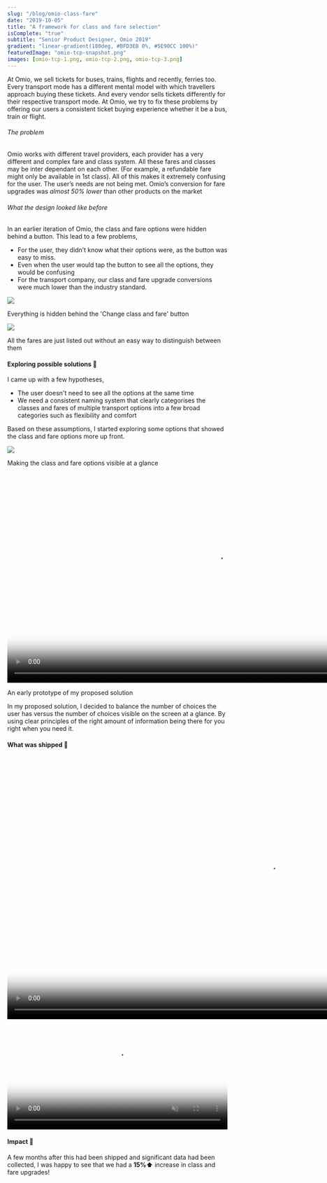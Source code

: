 ```yaml
---
slug: "/blog/omio-class-fare"
date: "2019-10-05"
title: "A framework for class and fare selection"
isComplete: "true"
subtitle: "Senior Product Designer, Omio 2019"
gradient: "linear-gradient(180deg, #BFD3EB 0%, #5E90CC 100%)"
featuredImage: "omio-tcp-snapshot.png"
images: [omio-tcp-1.png, omio-tcp-2.png, omio-tcp-3.png]
---
```


At Omio, we sell tickets for buses, trains, flights and recently, ferries too. Every transport mode has a different mental model with which travellers approach buying these tickets. And every vendor sells tickets differently for their respective transport mode. At Omio, we try to fix these problems by offering our users a consistent ticket buying experience whether it be a bus, train or flight.

###### The problem
Omio works with different travel providers, each provider has a very different and complex fare and class system. All these fares and classes may be inter dependant on each other. (For example, a refundable fare might only be available in 1st class). All of this makes it extremely confusing for the user. The user’s needs are not being met. Omio’s conversion for fare upgrades was *almost 50% lower* than other products on the market

###### What the design looked like before
In an earlier iteration of Omio, the class and fare options were hidden behind a button. This lead to a few problems,
- For the user, they didn’t know what their options were, as the button was easy to miss.
- Even when the user would tap the button to see all the options, they would be confusing
- For the transport company, our class and fare upgrade conversions were much lower than the industry standard.

<div className = "blog-content-image-container">
<img src={_frontmatter.images[0].publicURL} className="blog-content-image" />
</div>
<p className="image-caption">Everything is hidden behind the 'Change class and fare' button</p>

<div className = "blog-content-image-container">
<img src={_frontmatter.images[1].publicURL} className="blog-content-image" />
</div>
<p className="image-caption">All the fares are just listed out without an easy way to distinguish between them</p>

#### Exploring possible solutions 🔮
I came up with a few hypotheses,
- The user doesn't need to see all the options at the same time
- We need a consistent naming system that clearly categorises the classes and fares of multiple transport options into a few broad categories such as flexibility and comfort

Based on these assumptions, I started exploring some options that showed the class and fare options more up front.
 
<div className = "blog-content-image-container">
<img src={_frontmatter.images[2].publicURL} className="blog-content-image" style="max-width: 100%; max-height: 580px;" />
</div>
<p className="image-caption">Making the class and fare options visible at a glance </p>

<div className = "blog-content-image-container">
<video className="blog-content-video" id="video-annualpowerlessamericanavocet" alt="AccordionBCP GIF" height="480px" autoplay playsinline preload="auto" poster="https://thumbs.gfycat.com/AnnualPowerlessAmericanavocet-mobile.jpg" tabindex="-1" muted loop>
	<source src="https://giant.gfycat.com/AnnualPowerlessAmericanavocet.mp4" type="video/mp4" />
	<source src="https://thumbs.gfycat.com/AnnualPowerlessAmericanavocet-mobile.mp4" type="video/mp4" />
</video>
</div>
<p className="image-caption">An early prototype of my proposed solution</p>

In my proposed solution, I decided to balance the number of choices the user has versus the number of choices visible on the screen at a glance. By using clear principles of the right amount of information being there for you right when you need it. 

#### What was shipped 🚀
<div className = "blog-content-image-container">
<video className="blog-content-video" id="video-consideratequarrelsomegreendarnerdragonfly" alt="Shipped Mobile" height="600px" autoplay playsinline preload="auto" poster="https://thumbs.gfycat.com/ConsiderateQuarrelsomeGreendarnerdragonfly-mobile.jpg"  tabindex="-1" muted loop> 
<source src="https://giant.gfycat.com/ConsiderateQuarrelsomeGreendarnerdragonfly.mp4" type="video/mp4"/>
<source src="https://thumbs.gfycat.com/ConsiderateQuarrelsomeGreendarnerdragonfly-mobile.mp4" type="video/mp4"/>
</video>
</div>

<video className="blog-content-video" id="video-insignificantdistantaffenpinscher" alt="Shipped Desktop" width="100%" autoplay playsinline preload="auto" poster="https://thumbs.gfycat.com/InsignificantDistantAffenpinscher-mobile.jpg"  tabindex="-1" muted loop>
<source src="https://giant.gfycat.com/InsignificantDistantAffenpinscher.mp4" type="video/mp4" />
<source src="https://thumbs.gfycat.com/InsignificantDistantAffenpinscher-mobile.mp4" type="video/mp4" />
</video>

#### Impact 🍪
A few months after this had been shipped and significant data had been collected, I was happy to see that we had a **15%⬆️** increase in class and fare upgrades!


